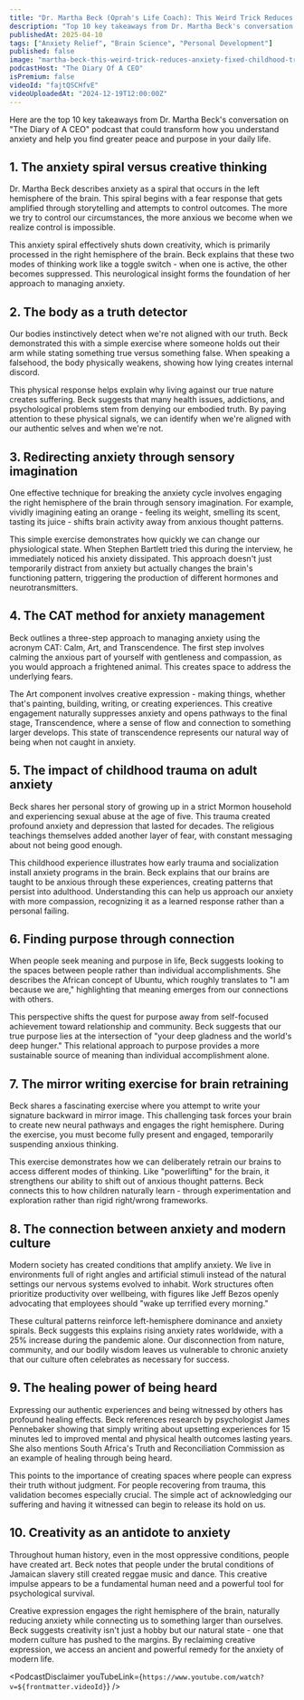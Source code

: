 ```yaml
---
title: "Dr. Martha Beck (Oprah's Life Coach): This Weird Trick Reduces Anxiety & Fixed My Childhood Trauma!"
description: "Top 10 key takeaways from Dr. Martha Beck's conversation on "The Diary of A CEO" podcast that could transform how you understand anxiety and help you find greater peace and purpose in your daily life."
publishedAt: 2025-04-10
tags: ["Anxiety Relief", "Brain Science", "Personal Development"]
published: false
image: "martha-beck-this-weird-trick-reduces-anxiety-fixed-childhood-trauma.jpg"
podcastHost: "The Diary Of A CEO"
isPremium: false
videoId: "fajtQSCHfvE"
videoUploadedAt: "2024-12-19T12:00:00Z"
---
```



<PodcastSummaryPageLayout frontmatter={frontmatter}>

Here are the top 10 key takeaways from Dr. Martha Beck's conversation on "The Diary of A CEO" podcast that could transform how you understand anxiety and help you find greater peace and purpose in your daily life.

## 1. The anxiety spiral versus creative thinking

Dr. Martha Beck describes anxiety as a spiral that occurs in the left hemisphere of the brain. This spiral begins with a fear response that gets amplified through storytelling and attempts to control outcomes. The more we try to control our circumstances, the more anxious we become when we realize control is impossible.

This anxiety spiral effectively shuts down creativity, which is primarily processed in the right hemisphere of the brain. Beck explains that these two modes of thinking work like a toggle switch - when one is active, the other becomes suppressed. This neurological insight forms the foundation of her approach to managing anxiety.

## 2. The body as a truth detector

Our bodies instinctively detect when we're not aligned with our truth. Beck demonstrated this with a simple exercise where someone holds out their arm while stating something true versus something false. When speaking a falsehood, the body physically weakens, showing how lying creates internal discord.

This physical response helps explain why living against our true nature creates suffering. Beck suggests that many health issues, addictions, and psychological problems stem from denying our embodied truth. By paying attention to these physical signals, we can identify when we're aligned with our authentic selves and when we're not.

## 3. Redirecting anxiety through sensory imagination

One effective technique for breaking the anxiety cycle involves engaging the right hemisphere of the brain through sensory imagination. For example, vividly imagining eating an orange - feeling its weight, smelling its scent, tasting its juice - shifts brain activity away from anxious thought patterns.

This simple exercise demonstrates how quickly we can change our physiological state. When Stephen Bartlett tried this during the interview, he immediately noticed his anxiety dissipated. This approach doesn't just temporarily distract from anxiety but actually changes the brain's functioning pattern, triggering the production of different hormones and neurotransmitters.

## 4. The CAT method for anxiety management

Beck outlines a three-step approach to managing anxiety using the acronym CAT: Calm, Art, and Transcendence. The first step involves calming the anxious part of yourself with gentleness and compassion, as you would approach a frightened animal. This creates space to address the underlying fears.

The Art component involves creative expression - making things, whether that's painting, building, writing, or creating experiences. This creative engagement naturally suppresses anxiety and opens pathways to the final stage, Transcendence, where a sense of flow and connection to something larger develops. This state of transcendence represents our natural way of being when not caught in anxiety.

## 5. The impact of childhood trauma on adult anxiety

Beck shares her personal story of growing up in a strict Mormon household and experiencing sexual abuse at the age of five. This trauma created profound anxiety and depression that lasted for decades. The religious teachings themselves added another layer of fear, with constant messaging about not being good enough.

This childhood experience illustrates how early trauma and socialization install anxiety programs in the brain. Beck explains that our brains are taught to be anxious through these experiences, creating patterns that persist into adulthood. Understanding this can help us approach our anxiety with more compassion, recognizing it as a learned response rather than a personal failing.

## 6. Finding purpose through connection

When people seek meaning and purpose in life, Beck suggests looking to the spaces between people rather than individual accomplishments. She describes the African concept of Ubuntu, which roughly translates to "I am because we are," highlighting that meaning emerges from our connections with others.

This perspective shifts the quest for purpose away from self-focused achievement toward relationship and community. Beck suggests that our true purpose lies at the intersection of "your deep gladness and the world's deep hunger." This relational approach to purpose provides a more sustainable source of meaning than individual accomplishment alone.

## 7. The mirror writing exercise for brain retraining

Beck shares a fascinating exercise where you attempt to write your signature backward in mirror image. This challenging task forces your brain to create new neural pathways and engages the right hemisphere. During the exercise, you must become fully present and engaged, temporarily suspending anxious thinking.

This exercise demonstrates how we can deliberately retrain our brains to access different modes of thinking. Like "powerlifting" for the brain, it strengthens our ability to shift out of anxious thought patterns. Beck connects this to how children naturally learn - through experimentation and exploration rather than rigid right/wrong frameworks.

## 8. The connection between anxiety and modern culture

Modern society has created conditions that amplify anxiety. We live in environments full of right angles and artificial stimuli instead of the natural settings our nervous systems evolved to inhabit. Work structures often prioritize productivity over wellbeing, with figures like Jeff Bezos openly advocating that employees should "wake up terrified every morning."

These cultural patterns reinforce left-hemisphere dominance and anxiety spirals. Beck suggests this explains rising anxiety rates worldwide, with a 25% increase during the pandemic alone. Our disconnection from nature, community, and our bodily wisdom leaves us vulnerable to chronic anxiety that our culture often celebrates as necessary for success.

## 9. The healing power of being heard

Expressing our authentic experiences and being witnessed by others has profound healing effects. Beck references research by psychologist James Pennebaker showing that simply writing about upsetting experiences for 15 minutes led to improved mental and physical health outcomes lasting years. She also mentions South Africa's Truth and Reconciliation Commission as an example of healing through being heard.

This points to the importance of creating spaces where people can express their truth without judgment. For people recovering from trauma, this validation becomes especially crucial. The simple act of acknowledging our suffering and having it witnessed can begin to release its hold on us.

## 10. Creativity as an antidote to anxiety

Throughout human history, even in the most oppressive conditions, people have created art. Beck notes that people under the brutal conditions of Jamaican slavery still created reggae music and dance. This creative impulse appears to be a fundamental human need and a powerful tool for psychological survival.

Creative expression engages the right hemisphere of the brain, naturally reducing anxiety while connecting us to something larger than ourselves. Beck suggests creativity isn't just a hobby but our natural state - one that modern culture has pushed to the margins. By reclaiming creative expression, we access an ancient and powerful remedy for the anxiety of modern life.

<PodcastDisclaimer
  youTubeLink={`https://www.youtube.com/watch?v=${frontmatter.videoId}`}
/>

</PodcastSummaryPageLayout>
